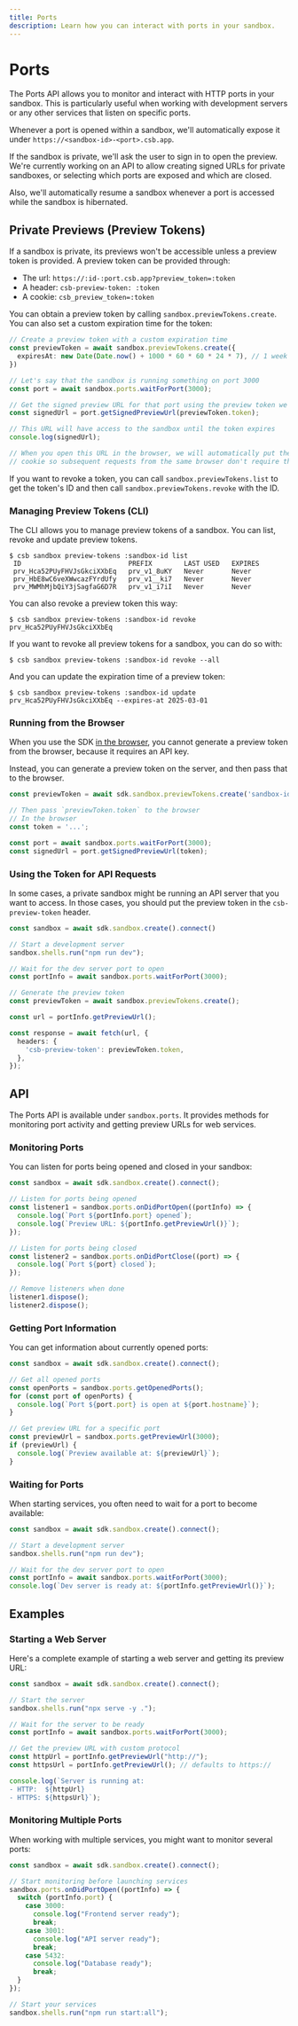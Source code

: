 ```yaml
---
title: Ports
description: Learn how you can interact with ports in your sandbox.
---
```



# Ports

The Ports API allows you to monitor and interact with HTTP ports in your sandbox. This is particularly useful when working with development servers or any other services that listen on specific ports.

Whenever a port is opened within a sandbox, we'll automatically expose it under `https://<sandbox-id>-<port>.csb.app`.

<Callout>
If the sandbox is private, we'll ask the user to sign in to open the preview. We're currently working on an API to allow creating signed URLs for private sandboxes, or selecting which ports are exposed and which are closed.
</Callout>

Also, we'll automatically resume a sandbox whenever a port is accessed while the sandbox is hibernated.

## Private Previews (Preview Tokens)

If a sandbox is private, its previews won't be accessible unless a preview token is provided. A preview token can be provided through:

- The url: `https://:id-:port.csb.app?preview_token=:token`
- A header: `csb-preview-token: :token`
- A cookie: `csb_preview_token=:token`

You can obtain a preview token by calling `sandbox.previewTokens.create`. You can also set a custom expiration time for the token:

```ts
// Create a preview token with a custom expiration time
const previewToken = await sandbox.previewTokens.create({
  expiresAt: new Date(Date.now() + 1000 * 60 * 60 * 24 * 7), // 1 week from now
})

// Let's say that the sandbox is running something on port 3000
const port = await sandbox.ports.waitForPort(3000);

// Get the signed preview URL for that port using the preview token we just generated
const signedUrl = port.getSignedPreviewUrl(previewToken.token);

// This URL will have access to the sandbox until the token expires
console.log(signedUrl);

// When you open this URL in the browser, we will automatically put the preview token in a
// cookie so subsequent requests from the same browser don't require the token.
```

If you want to revoke a token, you can call `sandbox.previewTokens.list` to get the token's ID and then call `sandbox.previewTokens.revoke` with the ID.

### Managing Preview Tokens (CLI)

The CLI allows you to manage preview tokens of a sandbox. You can list, revoke and update preview tokens.

```
$ csb sandbox preview-tokens :sandbox-id list
 ID                           PREFIX        LAST USED   EXPIRES
 prv_Hca52PUyFHVJsGkciXXbEq   prv_v1_8uKY   Never       Never
 prv_HbE8wC6veXWwcazFYrdUfy   prv_v1__ki7   Never       Never
 prv_MWMhMjbQiY3jSagfaG6D7R   prv_v1_i7iI   Never       Never
```

You can also revoke a preview token this way:

```
$ csb sandbox preview-tokens :sandbox-id revoke prv_Hca52PUyFHVJsGkciXXbEq
```

If you want to revoke all preview tokens for a sandbox, you can do so with:

```
$ csb sandbox preview-tokens :sandbox-id revoke --all
```

And you can update the expiration time of a preview token:

```
$ csb sandbox preview-tokens :sandbox-id update prv_Hca52PUyFHVJsGkciXXbEq --expires-at 2025-03-01
```

### Running from the Browser

When you use the SDK [in the browser](https://codesandbox.io/docs/sdk/sandboxes#opening-a-sandbox-from-the-browser), you cannot generate a preview token from the browser, because it requires an API key.

Instead, you can generate a preview token on the server, and then pass that to the browser.

```ts
const previewToken = await sdk.sandbox.previewTokens.create('sandbox-id');

// Then pass `previewToken.token` to the browser
// In the browser
const token = '...';

const port = await sandbox.ports.waitForPort(3000);
const signedUrl = port.getSignedPreviewUrl(token);
```

### Using the Token for API Requests

In some cases, a private sandbox might be running an API server that you want to access. In those cases, you should put the preview token in the `csb-preview-token` header.

```ts
const sandbox = await sdk.sandbox.create().connect()

// Start a development server
sandbox.shells.run("npm run dev");

// Wait for the dev server port to open
const portInfo = await sandbox.ports.waitForPort(3000);

// Generate the preview token
const previewToken = await sandbox.previewTokens.create();

const url = portInfo.getPreviewUrl();

const response = await fetch(url, {
  headers: {
    'csb-preview-token': previewToken.token,
  },
});
```

## API

The Ports API is available under `sandbox.ports`. It provides methods for monitoring port activity and getting preview URLs for web services.

### Monitoring Ports

You can listen for ports being opened and closed in your sandbox:

```ts
const sandbox = await sdk.sandbox.create().connect();

// Listen for ports being opened
const listener1 = sandbox.ports.onDidPortOpen((portInfo) => {
  console.log(`Port ${portInfo.port} opened`);
  console.log(`Preview URL: ${portInfo.getPreviewUrl()}`);
});

// Listen for ports being closed
const listener2 = sandbox.ports.onDidPortClose((port) => {
  console.log(`Port ${port} closed`);
});

// Remove listeners when done
listener1.dispose();
listener2.dispose();
```

### Getting Port Information

You can get information about currently opened ports:

```ts
const sandbox = await sdk.sandbox.create().connect();

// Get all opened ports
const openPorts = sandbox.ports.getOpenedPorts();
for (const port of openPorts) {
  console.log(`Port ${port.port} is open at ${port.hostname}`);
}

// Get preview URL for a specific port
const previewUrl = sandbox.ports.getPreviewUrl(3000);
if (previewUrl) {
  console.log(`Preview available at: ${previewUrl}`);
}
```

### Waiting for Ports

When starting services, you often need to wait for a port to become available:

```ts
const sandbox = await sdk.sandbox.create().connect();

// Start a development server
sandbox.shells.run("npm run dev");

// Wait for the dev server port to open
const portInfo = await sandbox.ports.waitForPort(3000);
console.log(`Dev server is ready at: ${portInfo.getPreviewUrl()}`);
```

## Examples

### Starting a Web Server

Here's a complete example of starting a web server and getting its preview URL:

```ts
const sandbox = await sdk.sandbox.create().connect();

// Start the server
sandbox.shells.run("npx serve -y .");

// Wait for the server to be ready
const portInfo = await sandbox.ports.waitForPort(3000);

// Get the preview URL with custom protocol
const httpUrl = portInfo.getPreviewUrl("http://");
const httpsUrl = portInfo.getPreviewUrl(); // defaults to https://

console.log(`Server is running at:
- HTTP:  ${httpUrl}
- HTTPS: ${httpsUrl}`);
```

### Monitoring Multiple Ports

When working with multiple services, you might want to monitor several ports:

```ts
const sandbox = await sdk.sandbox.create().connect();

// Start monitoring before launching services
sandbox.ports.onDidPortOpen((portInfo) => {
  switch (portInfo.port) {
    case 3000:
      console.log("Frontend server ready");
      break;
    case 3001:
      console.log("API server ready");
      break;
    case 5432:
      console.log("Database ready");
      break;
  }
});

// Start your services
sandbox.shells.run("npm run start:all");
```

